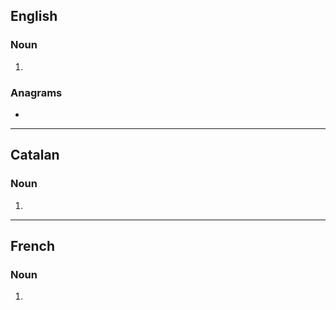 {{also|colóns|cólons|còlons|côlons}}
==English==

===Noun===
{{head|en|noun form}}

# {{plural of|colon|lang=en}}

===Anagrams===
* {{anagrams|en|a=clnoos|Colson|Consol.|consol|locons|loncos}}

----

==Catalan==

===Noun===
{{head|ca|noun form}}

# {{plural of|colon|lang=ca}}

----

==French==

===Noun===
{{head|fr|noun plural form|g=m}}

# {{plural of|colon|lang=fr}}